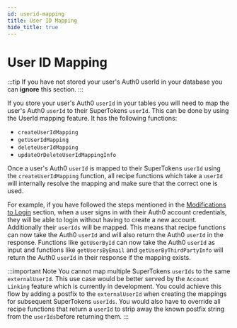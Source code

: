 ```yaml
---
id: userid-mapping
title: User ID Mapping
hide_title: true
---
```


# User ID Mapping

:::tip
If you have not stored your user's Auth0 userId in your database you can **ignore** this section.
:::

If you store your user's Auth0 `userId` in your tables you will need to map the user's Auth0 `userId` to their SuperTokens `userId`. This can be done by using the UserId mapping feature. It has the following functions:
- `createUserIdMapping`
- `getUserIdMapping`
- `deleteUserIdMapping`
- `updateOrDeleteUserIdMappingInfo`

Once a user's Auth0 `userId` is mapped to their SuperTokens `userId` using the `createUserIdMapping` function, all recipe functions which take a `userId` will internally resolve the mapping and make sure that the correct one is used.

For example, if you have followed the steps mentioned in the [Modifications to Login](./modifications-to-login) section, when a user signs in with their Auth0 account credentials, they will be able to login without having to create a new account. Additionally their `userIds` will be mapped. This means that recipe functions can now take the Auth0 `userId` and will also return the Auth0 `userId` in the response. Functions like `getUserById` can now take the Auth0 `userId` as input and functions like `getUsersByEmail` and `getUserByThirdPartyInfo` will return the Auth0 `userId` in their response if the mapping exists.

:::important Note
You cannot map multiple SuperTokens `userIds` to the same `externalUserId`. This use case would be better served by the `Account Linking` feature which is currently in development. You could achieve this flow by adding a postfix to the `externalUserId` when creating the mappings for subsequent SuperTokens `userIds`. You would also have to override all recipe functions that return a `userId` to strip away the known postfix string from the `userIds`before returning them.
:::
